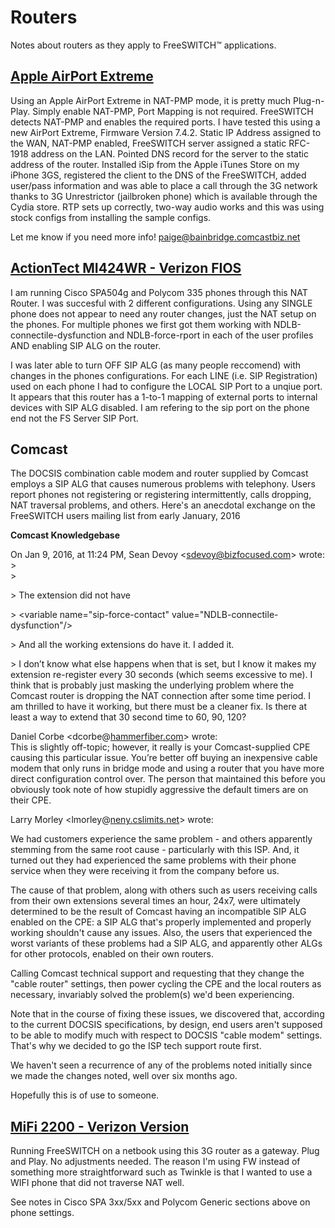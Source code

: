 
# Routers 

 

Notes about routers as they apply to FreeSWITCH™ applications.

## [Apple AirPort Extreme](http://store.apple.com/us/product/MB763LL/A/AirPort-Extreme)

Using an Apple AirPort Extreme in NAT-PMP mode, it is pretty much Plug-n-Play. Simply enable NAT-PMP, Port Mapping is not required. FreeSWITCH detects NAT-PMP and enables the required ports. I have tested this using a new AirPort Extreme, Firmware Version 7.4.2\. Static IP Address assigned to the WAN, NAT-PMP enabled, FreeSWITCH server assigned a static RFC-1918 address on the LAN. Pointed DNS record for the server to the static address of the router. Installed iSip from the Apple iTunes Store on my iPhone 3GS, registered the client to the DNS of the FreeSWITCH, added user/pass information and was able to place a call through the 3G network thanks to 3G Unrestrictor (jailbroken phone) which is available through the Cydia store. RTP sets up correctly, two-way audio works and this was using stock configs from installing the sample configs.

Let me know if you need more info! [paige@bainbridge.comcastbiz.net](mailto:paige@bainbridge.comcastbiz.net)

## [ActionTect MI424WR - Verizon FIOS](http://www.actiontec.com/products/product.php?pid=189#.UNTBGG9IeTY)

I am running Cisco SPA504g and Polycom 335 phones through this NAT Router. I was succesful with 2 different configurations. Using any SINGLE phone does not appear to need any router changes, just the NAT setup on the phones. For multiple phones we first got them working with NDLB-connectile-dysfunction and NDLB-force-rport in each of the user profiles AND enabling SIP ALG on the router.

I was later able to turn OFF SIP ALG (as many people reccomend) with changes in the phones configurations. For each LINE (i.e. SIP Registration) used on each phone I had to configure the LOCAL SIP Port to a unqiue port. It appears that this router has a 1-to-1 mapping of external ports to internal devices with SIP ALG disabled. I am refering to the sip port on the phone end not the FS Server SIP Port.

## Comcast

The DOCSIS combination cable modem and router supplied by Comcast employs a SIP ALG that causes numerous problems with telephony. Users report phones not registering or registering intermittently, calls dropping, NAT traversal problems, and others. Here's an anecdotal exchange on the FreeSWITCH users mailing list from early January, 2016

**Comcast Knowledgebase**

On Jan 9, 2016, at 11:24 PM, Sean Devoy \<[sdevoy@bizfocused.com](mailto:sdevoy@bizfocused.com)\> wrote:  
 \>  
 \>

\> The extension did not have 

\> \<variable name="sip-force-contact" value="NDLB-connectile-dysfunction"/>

\> And all the working extensions do have it. I added it.

\> I don’t know what else happens when that is set, but I know it makes my extension re-register every 30 seconds (which seems excessive to me). I think that is probably just masking the underlying problem where the Comcast router is dropping the NAT connection after some time period. I am thrilled to have it working, but there must be a cleaner fix. Is there at least a way to extend that 30 second time to 60, 90, 120?

Daniel Corbe \<dcorbe@[hammerfiber.com](http://hammerfiber.com)\> wrote:  
 This is slightly off-topic; however, it really is your Comcast-supplied CPE causing this particular issue. You’re better off buying an inexpensive cable modem that only runs in bridge mode and using a router that you have more direct configuration control over. The person that maintained this before you obviously took note of how stupidly aggressive the default timers are on their CPE.

Larry Morley \<lmorley@[neny.cslimits.net](http://neny.cslimits.net)\> wrote:

We had customers experience the same problem - and others apparently stemming from the same root cause - particularly with this ISP. And, it turned out they had experienced the same problems with their phone service when they were receiving it from the company before us.

The cause of that problem, along with others such as users receiving calls from their own extensions several times an hour, 24x7, were ultimately determined to be the result of Comcast having an incompatible SIP ALG enabled on the CPE: a SIP ALG that's properly implemented and properly working shouldn't cause any issues. Also, the users that experienced the worst variants of these problems had a SIP ALG, and apparently other ALGs for other protocols, enabled on their own routers.

Calling Comcast technical support and requesting that they change the "cable router" settings, then power cycling the CPE and the local routers as necessary, invariably solved the problem(s) we'd been experiencing.

Note that in the course of fixing these issues, we discovered that, according to the current DOCSIS specifications, by design, end users aren't supposed to be able to modify much with respect to DOCSIS "cable modem" settings. That's why we decided to go the ISP tech support route first.

We haven't seen a recurrence of any of the problems noted initially since we made the changes noted, well over six months ago.

Hopefully this is of use to someone.

## [MiFi 2200 - Verizon Version](http://www.verizionwireless.com/)

Running FreeSWITCH on a netbook using this 3G router as a gateway. Plug and Play. No adjustments needed. The reason I'm using FW instead of something more straightforward such as Twinkle is that I wanted to use a WIFI phone that did not traverse NAT well.

See notes in Cisco SPA 3xx/5xx and Polycom Generic sections above on phone settings.

  

